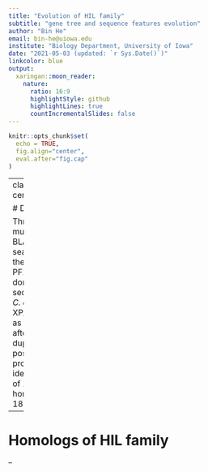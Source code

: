 ```yaml
---
title: "Evolution of HIL family"
subtitle: "gene tree and sequence features evolution"
author: "Bin He"
email: bin-he@uiowa.edu
institute: "Biology Department, University of Iowa"
date: "2021-05-03 (updated: `r Sys.Date()`)"
linkcolor: blue
output:
  xaringan::moon_reader:
    nature:
      ratio: 16:9
      highlightStyle: github
      highlightLines: true
      countIncrementalSlides: false
---
```


```r
knitr::opts_chunk$set(
  echo = TRUE,
  fig.align="center",
  eval.after="fig.cap"
)
```

---
class: inverse, center, middle

# Data

Through multiple rounds BLAST searches using the N-terminal PF11765 domain sequence from _C. auris_ XP_028889033 as query, and after de-duplication and post-processing, we identified a total of 104 homologs from 18 species 

---

# Homologs of HIL family


--
